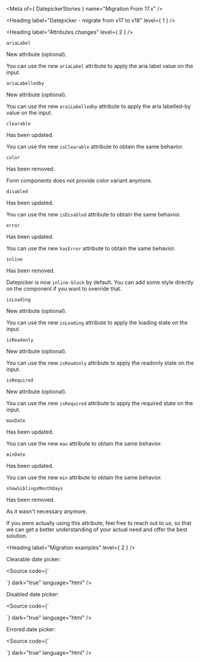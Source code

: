 
<Meta of={ DatepickerStories } name="Migration From 17.x" />

<Heading label="Datepicker - migrate from v17 to v18" level={ 1 } />

<Heading label="Attributes changes" level={ 2 } />

`ariaLabel` <OdsBadge color="success" label="New" size="sm" />

New attribute (optional).

You can use the new `ariaLabel` attribute to apply the aria label value on the input.

`ariaLabelledby` <OdsBadge color="success" label="New" size="sm" />

New attribute (optional).

You can use the new `araiLabelledby` attribute to apply the aria labelled-by value on the input.

`clearable` <OdsBadge color="information" label="Updated" size="sm" />

Has been updated.

You can use the new `isClearable` attribute to obtain the same behavior.

`color ` <OdsBadge color="critical" label="Removed" size="sm" />

Has been removed.

Form components does not provide color variant anymore.

`disabled` <OdsBadge color="information" label="Updated" size="sm" />

Has been updated.

You can use the new `isDisabled` attribute to obtain the same behavior.

`error` <OdsBadge color="information" label="Updated" size="sm" />

Has been updated.

You can use the new `hasError` attribute to obtain the same behavior.

`inline ` <OdsBadge color="critical" label="Removed" size="sm" />

Has been removed.

Datepicker is now `inline-block` by default.
You can add some style directly on the component if you want to override that.

`isLoading` <OdsBadge color="success" label="New" size="sm" />

New attribute (optional).

You can use the new `isLoading` attribute to apply the loading state on the input.

`isReadonly` <OdsBadge color="success" label="New" size="sm" />

New attribute (optional).

You can use the new `isReadonly` attribute to apply the readonly state on the input.

`isRequired` <OdsBadge color="success" label="New" size="sm" />

New attribute (optional).

You can use the new `isRequired` attribute to apply the required state on the input.

`maxDate` <OdsBadge color="information" label="Updated" size="sm" />

Has been updated.

You can use the new `max` attribute to obtain the same behavior.

`minDate` <OdsBadge color="information" label="Updated" size="sm" />

Has been updated.

You can use the new `min` attribute to obtain the same behavior.

`showSiblingsMonthDays` <OdsBadge color="critical" label="Removed" size="sm" />

Has been removed.

As it wasn't necessary anymore.

If you were actually using this attribute, feel free to reach out to us, so that we can get a better
understanding of your actual need and offer the best solution.

<Heading label="Migration examples" level={ 2 } />

Clearable date picker:

<Source code={`
<osds-datepicker clearable>
</osds-datepicker>

<!-- is now -->

<ods-datepicker is-clearable>
</ods-datepicker>
`}
        dark="true"
        language="html" />

Disabled date picker:

<Source code={`
<osds-datepicker disabled>
</osds-datepicker>

<!-- is now -->

<ods-datepicker is-disabled>
</ods-datepicker>
`}
        dark="true"
        language="html" />

Errored date picker:

<Source code={`
<osds-datepicker error>
</osds-datepicker>

<!-- is now -->

<ods-datepicker has-error>
</ods-datepicker>
`}
        dark="true"
        language="html" />
